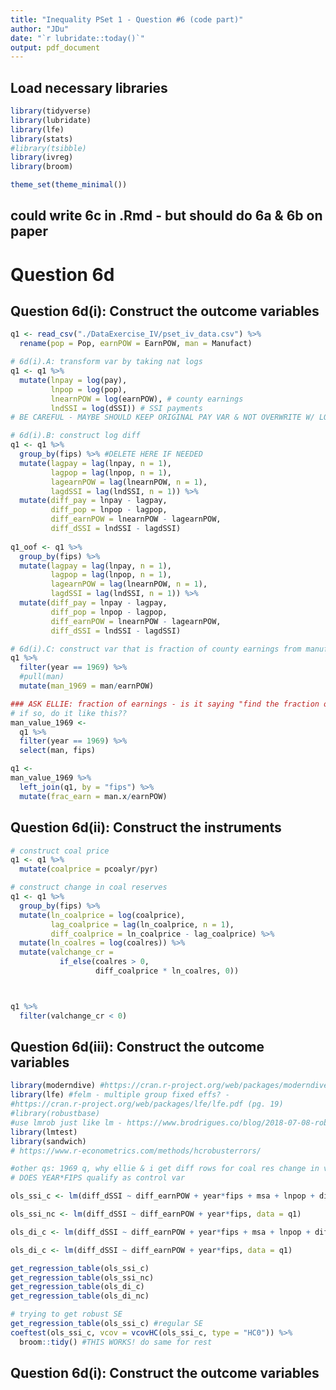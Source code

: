 ```yaml
---
title: "Inequality PSet 1 - Question #6 (code part)"
author: "JDu"
date: "`r lubridate::today()`"
output: pdf_document
---
```


## Load necessary libraries
```r
library(tidyverse)
library(lubridate)
library(lfe)
library(stats)
#library(tsibble)
library(ivreg)
library(broom)

theme_set(theme_minimal())
```

## could write 6c in .Rmd - but should do 6a & 6b on paper

# Question 6d

## Question 6d(i): Construct the outcome variables

```r
q1 <- read_csv("./DataExercise_IV/pset_iv_data.csv") %>%
  rename(pop = Pop, earnPOW = EarnPOW, man = Manufact)

# 6d(i).A: transform var by taking nat logs
q1 <- q1 %>%
  mutate(lnpay = log(pay),
         lnpop = log(pop),
         lnearnPOW = log(earnPOW), # county earnings
         lndSSI = log(dSSI)) # SSI payments 
# BE CAREFUL - MAYBE SHOULD KEEP ORIGINAL PAY VAR & NOT OVERWRITE W/ LOG VERSIONS?

# 6d(i).B: construct log diff
q1 <- q1 %>%
  group_by(fips) %>% #DELETE HERE IF NEEDED
  mutate(lagpay = lag(lnpay, n = 1),
         lagpop = lag(lnpop, n = 1),
         lagearnPOW = lag(lnearnPOW, n = 1),
         lagdSSI = lag(lndSSI, n = 1)) %>%
  mutate(diff_pay = lnpay - lagpay,
         diff_pop = lnpop - lagpop,
         diff_earnPOW = lnearnPOW - lagearnPOW,
         diff_dSSI = lndSSI - lagdSSI) 
  
q1_oof <- q1 %>%
  group_by(fips) %>%
  mutate(lagpay = lag(lnpay, n = 1),
         lagpop = lag(lnpop, n = 1),
         lagearnPOW = lag(lnearnPOW, n = 1),
         lagdSSI = lag(lndSSI, n = 1)) %>%
  mutate(diff_pay = lnpay - lagpay,
         diff_pop = lnpop - lagpop,
         diff_earnPOW = lnearnPOW - lagearnPOW,
         diff_dSSI = lndSSI - lagdSSI) 

# 6d(i).C: construct var that is fraction of county earnings from manufacturing in 1969
q1 %>%
  filter(year == 1969) %>%
  #pull(man)
  mutate(man_1969 = man/earnPOW)

### ASK ELLIE: fraction of earnings - is it saying "find the fraction of county earnings in every yr compared to the 1969 value of manufacturing)?
# if so, do it like this??
man_value_1969 <- 
  q1 %>%
  filter(year == 1969) %>%
  select(man, fips) 

q1 <- 
man_value_1969 %>%
  left_join(q1, by = "fips") %>%
  mutate(frac_earn = man.x/earnPOW) 
```

## Question 6d(ii): Construct the instruments

```r
# construct coal price
q1 <- q1 %>%
  mutate(coalprice = pcoalyr/pyr)

# construct change in coal reserves
q1 <- q1 %>%
  group_by(fips) %>%
  mutate(ln_coalprice = log(coalprice),
         lag_coalprice = lag(ln_coalprice, n = 1),
         diff_coalprice = ln_coalprice - lag_coalprice) %>%
  mutate(ln_coalres = log(coalres)) %>%
  mutate(valchange_cr = 
           if_else(coalres > 0,
                   diff_coalprice * ln_coalres, 0)) 



q1 %>%
  filter(valchange_cr < 0)
```


## Question 6d(iii): Construct the outcome variables

```r
library(moderndive) #https://cran.r-project.org/web/packages/moderndive/vignettes/why-moderndive.html
library(lfe) #felm - multiple group fixed effs? - 
#https://cran.r-project.org/web/packages/lfe/lfe.pdf (pg. 19)
#library(robustbase) 
#use lmrob just like lm - https://www.brodrigues.co/blog/2018-07-08-rob_stderr/
library(lmtest)
library(sandwich)
# https://www.r-econometrics.com/methods/hcrobusterrors/

#other qs: 1969 q, why ellie & i get diff rows for coal res change in value
# DOES YEAR*FIPS qualify as control var

ols_ssi_c <- lm(diff_dSSI ~ diff_earnPOW + year*fips + msa + lnpop + diff_pop + frac_earn, data = q1)

ols_ssi_nc <- lm(diff_dSSI ~ diff_earnPOW + year*fips, data = q1)

ols_di_c <- lm(diff_dSSI ~ diff_earnPOW + year*fips + msa + lnpop + diff_pop + frac_earn, data = q1)

ols_di_c <- lm(diff_dSSI ~ diff_earnPOW + year*fips, data = q1)

get_regression_table(ols_ssi_c)
get_regression_table(ols_ssi_nc)
get_regression_table(ols_di_c)
get_regression_table(ols_di_nc)

# trying to get robust SE
get_regression_table(ols_ssi_c) #regular SE
coeftest(ols_ssi_c, vcov = vcovHC(ols_ssi_c, type = "HC0")) %>%
  broom::tidy() #THIS WORKS! do same for rest
```


## Question 6d(i): Construct the outcome variables

```r
```


